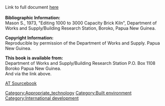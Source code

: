 Link to full document [http://www.fastonline.org/CD3WD_40/JF/JF_VE/BIG/25-622.pdf here]<br>

<br>

'''Bibliographic Information:'''<br>
Mason S., 1973, "Editing 1000 to 3000 Capacity Brick Kiln", Department of Works and Supply/Building Research Station, Boroko, Papua New Guinea.<br>


'''Copyright Information:'''<br>

Reproducible by permission of the Department of Works and Supply. Papua New Guinea.<br>


'''This book is available from:'''<br>

Department of Works and Supply/Building Research Station
P.O. Box 1108
Boroko
Papua New Guinea.<br>

And via the link above.<br>



[[AT Sourcebook]]<br>
[[Category:Appropriate_technology]]
[[Category:Built environment]]
[[Category:International development]]